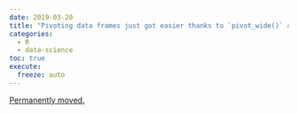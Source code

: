 ```yaml
---
date: 2019-03-20
title: "Pivoting data frames just got easier thanks to `pivot_wide()` and `pivot_long()`"
categories:
  - R
  - data-science
toc: true
execute:
  freeze: auto
---
```


[Permanently moved.](../../posts/2019-03-20-pivot.qmd)
